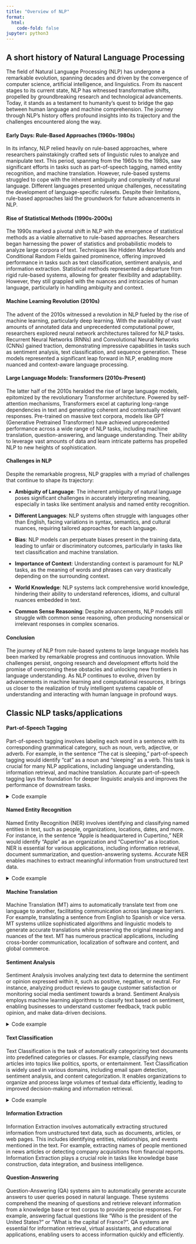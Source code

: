 ```yaml
---
title: "Overview of NLP"
format:
  html:
    code-fold: false
jupyter: python3
---
```


## A short history of Natural Language Processing

The field of Natural Language Processing (NLP) has undergone a remarkable evolution, spanning decades and driven by the convergence of computer science, artificial intelligence, and linguistics. 
From its nascent stages to its current state, NLP has witnessed transformative shifts, propelled by groundbreaking research and technological advancements. 
Today, it stands as a testament to humanity's quest to bridge the gap between human language and machine comprehension. 
The journey through NLP's history offers profound insights into its trajectory and the challenges encountered along the way.

#### Early Days: Rule-Based Approaches (1960s-1980s)
In its infancy, NLP relied heavily on rule-based approaches, where researchers painstakingly crafted sets of linguistic rules to analyze and manipulate text. 
This period, spanning from the 1960s to the 1980s, saw significant efforts in tasks such as part-of-speech tagging, named entity recognition, and machine translation. 
However, rule-based systems struggled to cope with the inherent ambiguity and complexity of natural language. 
Different languages presented unique challenges, necessitating the development of language-specific rulesets. Despite their limitations, rule-based approaches laid the groundwork for future advancements in NLP.

#### Rise of Statistical Methods (1990s-2000s)
The 1990s marked a pivotal shift in NLP with the emergence of statistical methods as a viable alternative to rule-based approaches. 
Researchers began harnessing the power of statistics and probabilistic models to analyze large corpora of text. 
Techniques like Hidden Markov Models and Conditional Random Fields gained prominence, offering improved performance in tasks such as text classification, sentiment analysis, and information extraction. 
Statistical methods represented a departure from rigid rule-based systems, allowing for greater flexibility and adaptability. 
However, they still grappled with the nuances and intricacies of human language, particularly in handling ambiguity and context.

#### Machine Learning Revolution (2010s)
The advent of the 2010s witnessed a revolution in NLP fueled by the rise of machine learning, particularly deep learning. 
With the availability of vast amounts of annotated data and unprecedented computational power, researchers explored neural network architectures tailored for NLP tasks. 
Recurrent Neural Networks (RNNs) and Convolutional Neural Networks (CNNs) gained traction, demonstrating impressive capabilities in tasks such as sentiment analysis, text classification, and sequence generation. 
These models represented a significant leap forward in NLP, enabling more nuanced and context-aware language processing.

#### Large Language Models: Transformers (2010s-Present)
The latter half of the 2010s heralded the rise of large language models, epitomized by the revolutionary Transformer architecture.
Powered by self-attention mechanisms, Transformers excel at capturing long-range dependencies in text and generating coherent and contextually relevant responses. 
Pre-trained on massive text corpora, models like GPT (Generative Pretrained Transformer) have achieved unprecedented performance across a wide range of NLP tasks, including machine translation, question-answering, and language understanding. 
Their ability to leverage vast amounts of data and learn intricate patterns has propelled NLP to new heights of sophistication.

#### Challenges in NLP
Despite the remarkable progress, NLP grapples with a myriad of challenges that continue to shape its trajectory:

- **Ambiguity of Language**: The inherent ambiguity of natural language poses significant challenges in accurately interpreting meaning, especially in tasks like sentiment analysis and named entity recognition.
  
- **Different Languages**: NLP systems often struggle with languages other than English, facing variations in syntax, semantics, and cultural nuances, requiring tailored approaches for each language.

- **Bias**: NLP models can perpetuate biases present in the training data, leading to unfair or discriminatory outcomes, particularly in tasks like text classification and machine translation.

- **Importance of Context**: Understanding context is paramount for NLP tasks, as the meaning of words and phrases can vary drastically depending on the surrounding context.

- **World Knowledge**: NLP systems lack comprehensive world knowledge, hindering their ability to understand references, idioms, and cultural nuances embedded in text.

- **Common Sense Reasoning**: Despite advancements, NLP models still struggle with common sense reasoning, often producing nonsensical or irrelevant responses in complex scenarios.

#### Conclusion
The journey of NLP from rule-based systems to large language models has been marked by remarkable progress and continuous innovation. 
While challenges persist, ongoing research and development efforts hold the promise of overcoming these obstacles and unlocking new frontiers in language understanding. 
As NLP continues to evolve, driven by advancements in machine learning and computational resources, it brings us closer to the realization of truly intelligent systems capable of understanding and interacting with human language in profound ways.


## Classic NLP tasks/applications

#### Part-of-Speech Tagging
Part-of-speech tagging involves labeling each word in a sentence with its corresponding grammatical category, such as noun, verb, adjective, or adverb. 
For example, in the sentence "The cat is sleeping," part-of-speech tagging would identify "cat" as a noun and "sleeping" as a verb. 
This task is crucial for many NLP applications, including language understanding, information retrieval, and machine translation. 
Accurate part-of-speech tagging lays the foundation for deeper linguistic analysis and improves the performance of downstream tasks.

<details>
<summary>Code example</summary>
```python
import spacy

# Load the English language model
nlp = spacy.load("en_core_web_sm")

# Example text
text = "The sun sets behind the mountains, casting a golden glow across the sky."

# Process the text with spaCy
doc = nlp(text)

# Find the maximum length of token text and POS tag
max_token_length = max(len(token.text) for token in doc)
max_pos_length = max(len(token.pos_) for token in doc)

# Print each token along with its part-of-speech tag
for token in doc:
    print(f"Token: {token.text.ljust(max_token_length)} | POS Tag: {token.pos_.ljust(max_pos_length)}")
```
</details>



#### Named Entity Recognition
Named Entity Recognition (NER) involves identifying and classifying named entities in text, such as people, organizations, locations, dates, and more. For instance, in the sentence "Apple is headquartered in Cupertino," NER would identify "Apple" as an organization and "Cupertino" as a location. 
NER is essential for various applications, including information retrieval, document summarization, and question-answering systems. Accurate NER enables machines to extract meaningful information from unstructured text data.

<details>
<summary>Code example</summary>
```python
import spacy

# Load the English language model
nlp = spacy.load("en_core_web_sm")

# Example text
text = "Apple is considering buying a startup called U.K. based company in London for $1 billion."

# Process the text with spaCy
doc = nlp(text)

# Print each token along with its Named Entity label
for ent in doc.ents:
    print(f"Entity: {ent.text.ljust(20)} | Label: {ent.label_}")
```

</details>



#### Machine Translation
Machine Translation (MT) aims to automatically translate text from one language to another, facilitating communication across language barriers. 
For example, translating a sentence from English to Spanish or vice versa. 
MT systems utilize sophisticated algorithms and linguistic models to generate accurate translations while preserving the original meaning and nuances of the text. 
MT has numerous practical applications, including cross-border communication, localization of software and content, and global commerce.

#### Sentiment Analysis
Sentiment Analysis involves analyzing text data to determine the sentiment or opinion expressed within it, such as positive, negative, or neutral. 
For instance, analyzing product reviews to gauge customer satisfaction or monitoring social media sentiment towards a brand. 
Sentiment Analysis employs machine learning algorithms to classify text based on sentiment, enabling businesses to understand customer feedback, track public opinion, and make data-driven decisions.

<details>
<summary>Code example</summary>
```python
# python -m textblob.download_corpora

from textblob import TextBlob

# Example text
text = "I love TextBlob! It's an amazing library for natural language processing."

# Perform sentiment analysis with TextBlob
blob = TextBlob(text)
sentiment_score = blob.sentiment.polarity

# Determine sentiment label based on sentiment score
if sentiment_score > 0:
    sentiment_label = "Positive"
elif sentiment_score < 0:
    sentiment_label = "Negative"
else:
    sentiment_label = "Neutral"

# Print sentiment analysis results
print(f"Text: {text}")
print(f"Sentiment Score: {sentiment_score:.2f}")
print(f"Sentiment Label: {sentiment_label}")
```
</details>


#### Text Classification
Text Classification is the task of automatically categorizing text documents into predefined categories or classes. 
For example, classifying news articles into topics like politics, sports, or entertainment. 
Text Classification is widely used in various domains, including email spam detection, sentiment analysis, and content categorization. 
It enables organizations to organize and process large volumes of textual data efficiently, leading to improved decision-making and information retrieval.

<details>
<summary>Code example</summary>
```python
from sklearn.feature_extraction.text import TfidfVectorizer
from sklearn.svm import SVC
from sklearn.pipeline import make_pipeline
from sklearn.preprocessing import LabelEncoder

# Example labeled dataset
texts = [
    "I love this product!",
    "This product is terrible.",
    "Great service, highly recommended.",
    "I had a bad experience with this company.",
]
labels = [
    "Positive",
    "Negative",
    "Positive",
    "Negative",
]

# Create a TF-IDF vectorizer
vectorizer = TfidfVectorizer()

# Encode labels as integers
label_encoder = LabelEncoder()
encoded_labels = label_encoder.fit_transform(labels)

# Create a pipeline with TF-IDF vectorizer and SVM classifier
classifier = make_pipeline(vectorizer, SVC(kernel='linear'))

# Train the classifier
classifier.fit(texts, encoded_labels)

# Example test text
test_text = "This product exceeded my expectations."

# Predict the label for the test text
predicted_label = classifier.predict([test_text])[0]

# Decode the predicted label back to original label
predicted_label_text = label_encoder.inverse_transform([predicted_label])[0]

# Print the predicted label
print(f"Text: {test_text}")
print(f"Predicted Label: {predicted_label_text}")
```
</details>


#### Information Extraction
Information Extraction involves automatically extracting structured information from unstructured text data, such as documents, articles, or web pages. 
This includes identifying entities, relationships, and events mentioned in the text. 
For example, extracting names of people mentioned in news articles or detecting company acquisitions from financial reports. 
Information Extraction plays a crucial role in tasks like knowledge base construction, data integration, and business intelligence.

#### Question-Answering
Question-Answering (QA) systems aim to automatically generate accurate answers to user queries posed in natural language. 
These systems comprehend the meaning of questions and retrieve relevant information from a knowledge base or text corpus to provide precise responses. 
For example, answering factual questions like "Who is the president of the United States?" or "What is the capital of France?". 
QA systems are essential for information retrieval, virtual assistants, and educational applications, enabling users to access information quickly and efficiently.

